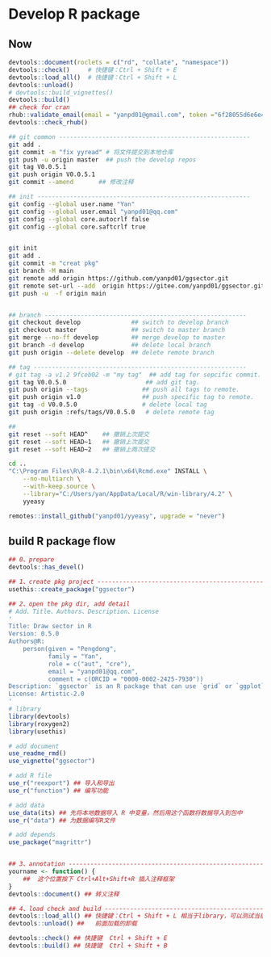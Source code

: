 # Develop R package

## Now

```r
devtools::document(roclets = c("rd", "collate", "namespace"))
devtools::check()     # 快捷键：Ctrl + Shift + E 
devtools::load_all()  # 快捷键：Ctrl + Shift + L 
devtools::unload()
# devtools::build_vignettes()
devtools::build()
## check for cran
rhub::validate_email(email = "yanpd01@gmail.com", token ="6f28055d6e6e42ba80edae8641e6d9dc")
devtools::check_rhub()
```

```bash
## git common -----------------------------------------------------
git add .
git commit -m "fix yyread" # 将文件提交到本地仓库
git push -u origin master  ## push the develop repos 
git tag V0.0.5.1
git push origin V0.0.5.1
git commit --amend       ## 修改注释

## init -----------------------------------------------------------
git config --global user.name "Yan"
git config --global user.email "yanpd01@qq.com"
git config --global core.autocrlf false
git config --global core.saftcrlf true


git init
git add .
git commit -m "creat pkg"
git branch -M main
git remote add origin https://github.com/yanpd01/ggsector.git
git remote set-url --add  origin https://gitee.com/yanpd01/ggsector.git
git push -u  -f origin main


## branch --------------------------------------------------------
git checkout develop              ## switch to develop branch
git checkout master               ## switch to master branch
git merge --no-ff develop         ## merge develop to master
git branch -d develop             ## delete local branch
git push origin --delete develop  ## delete remote branch

## tag -----------------------------------------------------------
# git tag -a v1.2 9fceb02 -m "my tag"  ## add tag for sepcific commit.
git tag V0.0.5.0                      ## add git tag.
git push origin --tags               ## push all tags to remote.
git push origin v1.0                 ## push specific tag to remote.
git tag -d V0.0.5.0                  # delete local tag
git push origin :refs/tags/V0.0.5.0   # delete remote tag

## 
git reset --soft HEAD^    ## 撤销上次提交
git reset --soft HEAD~1   ## 撤销上次提交
git reset --soft HEAD~2   ## 撤销上两次提交

```

```bash
cd ..
"C:\Program Files\R\R-4.2.1\bin\x64\Rcmd.exe" INSTALL \
    --no-multiarch \
    --with-keep.source \
    --library="C:/Users/yan/AppData/Local/R/win-library/4.2" \
    yyeasy
```

```r
remotes::install_github("yanpd01/yyeasy", upgrade = "never")
```


## build R package flow

```r
## 0、prepare
devtools::has_devel()

## 1、create pkg project -------------------------------------------------------
usethis::create_package("ggsector")

## 2、open the pkg dir, add detail
# Add、Title、Authors、Description、License
'
Title: Draw sector in R
Version: 0.5.0
Authors@R: 
    person(given = "Pengdong",
           family = "Yan",
           role = c("aut", "cre"),
           email = "yanpd01@qq.com",
           comment = c(ORCID = "0000-0002-2425-7930"))
Description: `ggsector` is an R package that can use `grid` or `ggplot` to easily draw sectors.
License: Artistic-2.0
'
# library
library(devtools)
library(roxygen2)
library(usethis)

# add document
use_readme_rmd()
use_vignette("ggsector")

# add R file
use_r("reexport") ## 导入和导出
use_r("function") ## 编写功能

# add data
use_data(its) ## 先将本地数据导入 R 中变量，然后用这个函数将数据导入到包中
use_r("data") ## 为数据编写R文件

# add depends
use_package("magrittr") 


## 3、annotation --------------------------------------------------------------
yourname <- function() {
    ##  这个位置按下 Ctrl+Alt+Shift+R 插入注释框架
}
devtools::document() ## 转义注释

## 4、load check and build -----------------------------------------------------
devtools::load_all() ## 快捷键：Ctrl + Shift + L 相当于library，可以测试当前包
devtools::unload() ##   前面加载的卸载

devtools::check() ## 快捷键  Ctrl + Shift + E
devtools::build() ## 快捷键  Ctrl + Shift + B
```
